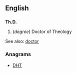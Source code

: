 ==English==

==={{abbreviation}}===
'''Th.D.'''

#(''degree'') Doctor of Theology

See also: [[doctor]]

===Anagrams===
* [[DHT#English|DHT]]